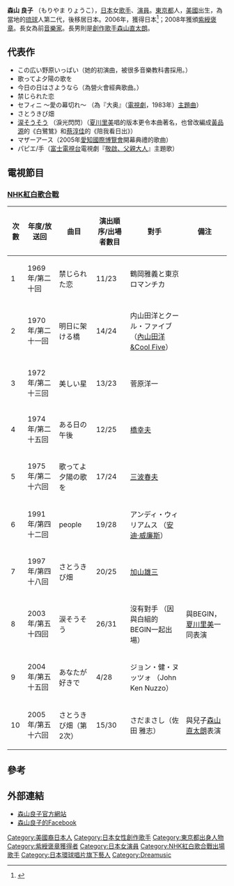 '''森山 良子''' （もりやま りょうこ）{{BD|1948年|1月18日|||Moriyama Ryoko}}，[[日本|日本]]女[[歌手|歌手]]、[[演員|演員]]。[[東京都|東京都]]人，[[美國|美國]]出生，為當地的[[琉球|琉球]]人第二代，後移居日本。2006年，獲得日本{{link-ja|藝術選獎|芸術選奨|藝術選奨文部科学大臣賞}}<ref>{{Cite web|url = http://www.asahi.com/culture/news_culture/TKY200703160291.html|title = 芸術選奨、文部科学大臣賞に森山良子さんら１７人|accessdate = 2015-08-20|author = |date = |publisher = |archive-date = 2015-09-24|archive-url = https://web.archive.org/web/20150924145626/http://www.asahi.com/culture/news_culture/TKY200703160291.html|dead-url = no}}</ref>；2008年獲頒[[紫綬褒章|紫綬褒章]]。長女{{link-ja|森山奈步|森山奈歩}}為前[[音樂家|音樂家]]。長男則是[[創作歌手|創作歌手]][[森山直太朗|森山直太朗]]。

== 代表作 ==
* この広い野原いっぱい（她的初演曲，被很多音樂教科書採用。）
* 歌ってよ夕陽の歌を
* 今日の日はさようなら（為營火會經典歌曲。）
* 禁じられた恋
* セフィニ 〜愛の幕切れ～ （為『大奥』（[[電視劇|電視劇]]，1983年）[[主題曲|主題曲]]）
* さとうきび畑
* [[淚光閃閃|涙そうそう]] （淚光閃閃）（[[夏川里美|夏川里美]]唱的版本更令本曲著名，也曾改編成[[黃品源|黃品源]]的《白鷺鷥》和[[蔡淳佳|蔡淳佳]]的《陪我看日出》）
* マザーアース（2005年[[2005年世界博覽會|愛知國際博覽會]]開幕典禮的歌曲） 
* パピエ/手（[[富士電視台|富士電視台]]電視劇『[[敬啟、父親大人|敬啟、父親大人]]』主題歌）

== 電視節目 ==

=== [[NHK红白歌合战|NHK紅白歌合戰]] ===
{| class="wikitable"
!次數
!年度/放送回
!曲目
!演出順序/出場者數目
!對手
!備注
|-
|1
|1969年/第二十回
|禁じられた恋
|11/23
|鶴岡雅義と東京ロマンチカ
|
|-
|2
|1970年/第二十一回
|明日に架ける橋
|14/24
|内山田洋とクール・ファイブ （[[内山田洋&Cool_Five|內山田洋&Cool Five]]）
|
|-
|3
|1972年/第二十三回
|美しい星
|13/23
|菅原洋一
|
|-
|4
|1974年/第二十五回
|ある日の午後
|12/25
|[[橋幸夫|橋幸夫]]
|
|-
|5
|1975年/第二十六回
|歌ってよ夕陽の歌を
|17/24
|[[三波春夫|三波春夫]]
|
|-
|6
|1991年/第四十二回
|people
|19/28
|アンディ・ウィリアムス
（[[安迪·威廉斯|安迪·威廉斯]]）
|
|-
|7
|1997年/第四十八回
|さとうきび畑
|20/25
|[[加山雄三|加山雄三]]
|
|-
|8
|2003年/第五十四回
|涙そうそう
|26/31
|沒有對手
（因與白組的BEGIN一起出場）
|與BEGIN，[[夏川里美|夏川里美]]一同表演
|-
|9
|2004年/第五十五回
|あなたが好きで
|4/28
|ジョン・健・ヌッツォ
（John Ken Nuzzo）
|
|-
|10
|2005年/第五十六回
|さとうきび畑（第2次）
|15/30
|さだまさし（佐田 雅志）
|與兒子[[森山直太朗|森山直太朗]]表演
|}

== 參考 ==
<references />

== 外部連結 ==
* [http://www.ryoko-moriyama.jp/ 森山良子官方網站] {{Wayback|url=http://www.ryoko-moriyama.jp/ |date=20150708000240 }}
* [https://www.facebook.com/RyokoMoriyamaOfficial 森山良子的Facebook] {{Wayback|url=https://www.facebook.com/RyokoMoriyamaOfficial |date=20210726092039 }}

{{每日艺术奖}}
{{Authority control}}
{{DEFAULTSORT:Moriyama Ryoko}}
[[Category:美國裔日本人|Category:美國裔日本人]]
[[Category:日本女性創作歌手|Category:日本女性創作歌手]]
[[Category:東京都出身人物|Category:東京都出身人物]]
[[Category:紫綬褒章獲得者|Category:紫綬褒章獲得者]]
[[Category:日本女演員|Category:日本女演員]]
[[Category:NHK紅白歌合戰出場歌手|Category:NHK紅白歌合戰出場歌手]]
[[Category:日本環球唱片旗下藝人|Category:日本環球唱片旗下藝人]]
[[Category:Dreamusic|Category:Dreamusic]]